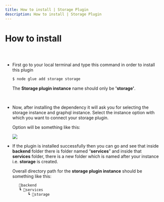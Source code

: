 ```yaml
---
title: How to install | Storage Plugin
description: How to install | Storage Plugin
---
```



<Meta title="Storage Plugin/How to install" />

# How to install

##

<br/>

* First go to your local terminal and type this command in order to install this plugin
  <br/>
  
    ```bash
    $ node glue add storage storage
    ```
     The **Storage plugin instance** name should only be **'storage'**.

  <br/>

* Now, after installing the dependency it will ask you for selecting the storage instance and
  graphql instance. Select the instance option with which you want to connect your storage
  plugin.

  Option will be something like this:
    
    <img src='/assets/storageScreenshot.png'/>
    

  <br/>

* If the plugin is installed successfully then you can go and see that inside **backend** 
  folder there is folder named “**services**” and inside that **services** folder, there
  is a new folder which is named after your instance i.e. **storage** is created. 
  
  Overall directory path for the **storage plugin instance** should be something like this:
    
   ```jsx
      📂backend
      ┗ 📂services
          ┗ 📂storage
    ```
